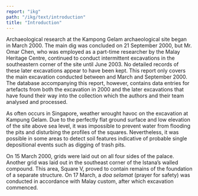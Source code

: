 ```yaml
---
report: "ikg"
path: "/ikg/text/introduction"
title: "Introduction"
---
```


Archaeological research at the Kampong Gelam archaeological site began in March 2000. The main dig was concluded on 21 September 2000, but Mr. Omar Chen, who was employed as a part-time researcher by the Malay Heritage Centre, continued to conduct intermittent excavations in the southeastern corner of the site until June 2003. No detailed records of these later excavations appear to have been kept. This report only covers the main excavation conducted between and March and September 2000. The database accompanying this report, however, contains data entries for artefacts from both the excavation in 2000 and the later excavations that have found their way into the collection which the authors and their team analysed and processed.

As often occurs in Singapore, weather wrought havoc on the excavation at Kampung Gelam. Due to the perfectly flat ground surface and low elevation of the site above sea level, it was impossible to prevent water from flooding the pits and disturbing the profiles of the squares. Nevertheless, it was possible in some areas to detect soil features indicative of probable single depositional events such as digging of trash pits. 

On 15 March 2000, grids were laid out on all four sides of the palace. Another grid was laid out in the southeast corner of the Istana’s walled compound.  This area, Square V, proved to contain remains of the foundation of a separate structure. On 17 March, a _doa selamat_ (prayer for safety) was conducted in accordance with Malay custom, after which excavation commenced. 